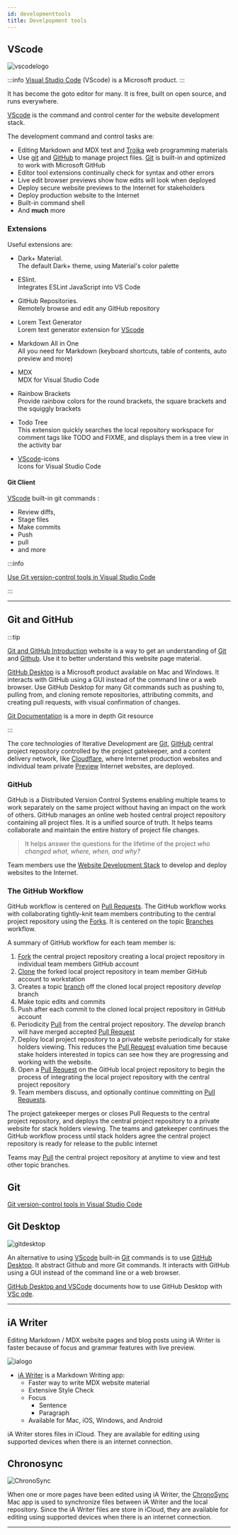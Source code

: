 ```yaml
---
id: developmenttools
title: Develpopment tools
---
```


## VScode 

![vscodelogo](/img/vscodelogo.png)

:::info
[Visual Studio Code](https://code.visualstudio.com) (VScode) is a Microsoft product.
:::

It has become the goto editor for many. It is free, built on open source, and runs everywhere.

[VScode](#vscode) is the command and control center for the website development stack.

The development command and control tasks are:

- Editing Markdown and MDX text and [Troika](programming#troika) web programming materials
- Use [git](#git) and [GitHub](#github) to manage project files. [Git](#git) is built-in and optimized to work with Microsoft GitHub
- Editor tool extensions continually check for syntax and other errors
- Live edit browser previews show how edits will look when deployed
- Deploy secure website previews to the Internet for stakeholders
- Deploy production website to the Internet
- Built-in command shell
- And **much** more

### Extensions

Useful extensions are:

- Dark+ Material.  
The default Dark+ theme, using Material's color palette

- ESlint.  
Integrates ESLint JavaScript into VS Code

- GitHub Repositories.  
Remotely browse and edit any GitHub repository

- Lorem Text Generator  
Lorem text generator extension for [VScode](#vscode)

-  Markdown All in One  
All you need for Markdown (keyboard shortcuts, table of contents, auto preview and more)

- MDX  
MDX for Visual Studio Code

- Rainbow Brackets  
Provide rainbow colors for the round brackets, the square brackets and the squiggly brackets

- Todo Tree  
This extension quickly searches the local repository workspace for comment tags like TODO and FIXME, and displays them in a tree view in the activity bar

- [VScode](#vscode)-icons  
Icons for Visual Studio Code

#### Git Client

[VScode](#vscode) built-in git commands :

 - Review diffs, 
 - Stage files
 - Make commits
 - Push 
 - pull
 - and more

:::info

[Use Git version-control tools in Visual Studio Code](https://docs.microsoft.com/en-us/learn/modules/use-git-from-vs-code/)

:::

---

## Git and GitHub

:::tip


[Git and GitHub Introduction](https://www.w3schools.com/git/git_intro.asp?remote=github) website is a way to get an understanding of [Git](#git) and [Github](#github). Use it to better understand this website page material.

[GitHub Desktop](https://docs.github.com/en/desktop) is a Microsoft product available on Mac and Windows. It interacts with GitHub using a GUI instead of the command line or a web browser. Use GitHub Desktop for many Git commands such as pushing to, pulling from, and cloning remote repositories, attributing commits, and creating pull requests, with visual confirmation of changes.

[Git Documentation](https://git-scm.com/) is a more in depth Git resource 

:::

The core technologies of Iterative Development are [Git](#git), [GitHub](#github) central project repository controlled by the project gatekeeper, and a content delivery network, like [Cloudflare](#deploy/cloudflare), where Internet production websites and individual team private [Preview](deploy#preview) Internet websites, are deployed.

### GitHub

GitHub is a Distributed Version Control Systems enabling multiple teams to work separately on the same project without having an impact on the work of others. GitHub manages an online web hosted central project repository containing all project files. It is a unified source of truth. It helps teams collaborate and maintain the entire history of project file changes.

> It helps answer the questions for the lifetime of the project *who changed what, where, when, and why?* 

Team members use the [Website Development Stack](website-development-stack) to develop and deploy websites to the Internet.

### The GitHub Workflow

GitHub workflow is centered on [Pull Requests](#pull-request). The GitHub workflow works with collaborating tightly-knit team members contributing to the central project repository using the [Forks](#fork). It is centered on the topic [Branches](#branch) workflow.

A summary of GitHub workflow for each team member is:

1. [Fork](#fork) the central project repository creating a local project repository in individual team members GitHub account
2. [Clone](#clone) the forked local project repository in team member GitHub account to workstation
1. Creates a topic [branch](#branch) off the cloned local project repository *develop* branch
1. Make topic edits and commits 
2. Push after each commit to the cloned local project repository in GitHub account
3. Periodicity [Pull](#pull) from the central project repository. The *develop* branch will have merged accepted [Pull Request](#pull-request)
3. Deploy local project repository to a private website periodically for stake holders viewing. This reduces the [Pull Request](#pull-request) evaluation time because stake holders interested in topics can see how they are progressing and working with the website.
4. Open a [Pull Request](#pull-request) on the GitHub local project repository to begin the  process of integrating the local project repository with the central project repository  
1. Team members discuss, and optionally continue committing on [Pull Requests](#pull-request).

The project gatekeeper merges or closes Pull Requests to the central project repository, and deploys the central project repository to a private website for stack holders viewing. The teams and gatekeeper continues the GitHub workflow process until stack holders agree the central project repository is ready for release to the public internet 

Teams may [Pull](#pull) the central project repository at anytime to view and test other topic branches.

## Git

[Git version-control tools in Visual Studio Code](https://docs.microsoft.com/en-us/learn/modules/use-git-from-vs-code/)


 
## Git Desktop


![gitdesktop](/img/gitdesktop.png)

An alternative to using [VScode](#vscode) built-in [Git](git-github#git) commands is to use [GitHub Desktop](https://docs.github.com/en/desktop). It abstract Github and more Git commands. It interacts with GitHub using a GUI instead of the command line or a web browser. 


[GitHub Desktop and VSCode](http://www.rodanthi-alexiou.com/github-101-github-desktop-and-vscode/) documents how to use GitHub Desktop with [VSc ode](#vscode). 


---

## iA Writer

Editing Markdown / MDX website pages and blog posts using iA Writer is faster because of focus and grammar features with live preview.

![ialogo](/img/ialogo.png)

- [iA Writer](https://apps.apple.com/us/app/ia-writer/id775737590?mt=12) is a Markdown Writing app:
    - Faster way to write MDX website material 
    - Extensive Style Check
    - Focus
        - Sentence
        - Paragraph
    - Available for Mac, iOS, Windows, and Android

 iA Writer stores files in iCloud. They are available for editing using supported devices when there is an internet connection.

## Chronosync

![ChronoSync](/img/CSLogo300.png)

When one or more pages have been edited using iA Writer, the  [ChronoSync](https://www.econtechnologies.com/chronosync/overview.html) Mac app is used to synchronize files between iA Writer and the local repository. Since the  iA Writer files are store in iCloud, they are available for editing using supported devices when there is an internet connection.

---

